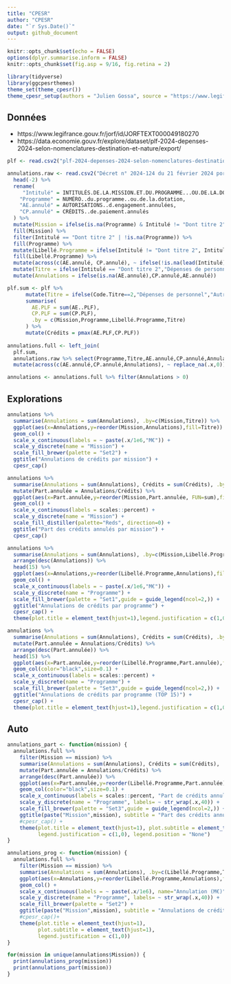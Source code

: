 ```yaml
---
title: "CPESR"
author: "CPESR"
date: "`r Sys.Date()`"
output: github_document
---
```


```r
knitr::opts_chunk$set(echo = FALSE)
options(dplyr.summarise.inform = FALSE)
knitr::opts_chunk$set(fig.asp = 9/16, fig.retina = 2)

library(tidyverse)
library(ggcpesrthemes)
theme_set(theme_cpesr())
theme_cpesr_setup(authors = "Julien Gossa", source = "https://www.legifrance.gouv.fr/jorf/id/JORFTEXT000049180270")
```

## Données 

- https://www.legifrance.gouv.fr/jorf/id/JORFTEXT000049180270
- https://data.economie.gouv.fr/explore/dataset/plf-2024-depenses-2024-selon-nomenclatures-destination-et-nature/export/

```r
plf <- read.csv2("plf-2024-depenses-2024-selon-nomenclatures-destination-et-nature.csv", dec='.')

annulations.raw <- read.csv2("Décret n° 2024-124 du 21 février 2024 portant annulation de crédits.csv") %>%
  head(-2) %>%
  rename(
     "Intitulé" = INTITULÉS.DE.LA.MISSION.ET.DU.PROGRAMME...OU.DE.LA.DOTATION,
    "Programme" = NUMÉRO..du.programme..ou.de.la.dotation,
    "AE.annulé" = AUTORISATIONS..d.engagement.annulées, 
    "CP.annulé" = CRÉDITS..de.paiement.annulés
  ) %>%
  mutate(Mission = ifelse(is.na(Programme) & Intitulé != "Dont titre 2", Intitulé, NA)) %>%
  fill(Mission) %>%
  filter(Intitulé == "Dont titre 2" | !is.na(Programme)) %>%
  fill(Programme) %>%
  mutate(Libellé.Programme = ifelse(Intitulé != "Dont titre 2", Intitulé, NA)) %>%
  fill(Libellé.Programme) %>%
  mutate(across(c(AE.annulé, CP.annulé), ~ ifelse(!is.na(lead(Intitulé)) & lead(Intitulé) == "Dont titre 2", .x - lead(.x), .x)))%>%
  mutate(Titre = ifelse(Intitulé == "Dont titre 2","Dépenses de personnel","Autres")) %>%
  mutate(Annulations = ifelse(is.na(AE.annulé),CP.annulé,AE.annulé)) 

plf.sum <- plf %>% 
      mutate(Titre = ifelse(Code.Titre==2,"Dépenses de personnel","Autres")) %>%
      summarise(
        AE.PLF = sum(AE..PLF),
        CP.PLF = sum(CP.PLF),
        .by = c(Mission,Programme,Libellé.Programme,Titre)
      ) %>%
      mutate(Crédits = pmax(AE.PLF,CP.PLF))
   
annulations.full <- left_join(
  plf.sum,
  annulations.raw %>% select(Programme,Titre,AE.annulé,CP.annulé,Annulations) ) %>%
  mutate(across(c(AE.annulé,CP.annulé,Annulations), ~ replace_na(.x,0)))

annulations <- annulations.full %>% filter(Annulations > 0)

```

## Explorations

```r
annulations %>%
  summarise(Annulations = sum(Annulations), .by=c(Mission,Titre)) %>%
  ggplot(aes(x=Annulations,y=reorder(Mission,Annulations),fill=Titre)) +
  geom_col() +
  scale_x_continuous(labels = ~ paste(.x/1e6,"M€")) +
  scale_y_discrete(name = "Mission") +
  scale_fill_brewer(palette = "Set2") +
  ggtitle("Annulations de crédits par mission") +
  cpesr_cap()
```

```r
annulations %>%
  summarise(Annulations = sum(Annulations), Crédits = sum(Crédits), .by=c(Mission)) %>%
  mutate(Part.annulée = Annulations/Crédits) %>% 
  ggplot(aes(x=Part.annulée,y=reorder(Mission,Part.annulée, FUN=sum),fill=Part.annulée)) +
  geom_col() +
  scale_x_continuous(labels = scales::percent) +
  scale_y_discrete(name = "Mission") +
  scale_fill_distiller(palette="Reds", direction=0) +
  ggtitle("Part des crédits annulés par mission") +
  cpesr_cap()
```


```r
annulations %>%
  summarise(Annulations = sum(Annulations), .by=c(Mission,Libellé.Programme)) %>%
  arrange(desc(Annulations)) %>%
  head(15) %>%
  ggplot(aes(x=Annulations,y=reorder(Libellé.Programme,Annulations),fill=Mission)) +
  geom_col() +
  scale_x_continuous(labels = ~ paste(.x/1e6,"M€")) +
  scale_y_discrete(name = "Programme") +
  scale_fill_brewer(palette = "Set1",guide = guide_legend(ncol=2,)) +
  ggtitle("Annulations de crédits par programme") +
  cpesr_cap() +
  theme(plot.title = element_text(hjust=1),legend.justification = c(1,0))
```




```r
annulations %>%
  summarise(Annulations = sum(Annulations), Crédits = sum(Crédits), .by=c(Mission,Libellé.Programme)) %>%
  mutate(Part.annulée = Annulations/Crédits) %>% 
  arrange(desc(Part.annulée)) %>%
  head(15) %>%
  ggplot(aes(x=Part.annulée,y=reorder(Libellé.Programme,Part.annulée),fill=Mission)) +
  geom_col(color="black",size=0.1) +
  scale_x_continuous(labels = scales::percent) +
  scale_y_discrete(name = "Programme") +
  scale_fill_brewer(palette = "Set3",guide = guide_legend(ncol=2,)) +
  ggtitle("Annulations de crédits par programme (TOP 15)") +
  cpesr_cap() +
  theme(plot.title = element_text(hjust=1),legend.justification = c(1,0))
```


## Auto

```r
annulations_part <- function(mission) {
  annulations.full %>%
    filter(Mission == mission) %>%
    summarise(Annulations = sum(Annulations), Crédits = sum(Crédits), .by=c(Mission,Libellé.Programme)) %>%
    mutate(Part.annulée = Annulations/Crédits) %>% 
    arrange(desc(Part.annulée)) %>%
    ggplot(aes(x=Part.annulée,y=reorder(Libellé.Programme,Part.annulée),fill=Mission)) +
    geom_col(color="black",size=0.1) +
    scale_x_continuous(labels = scales::percent, "Part de crédits annulée") +
    scale_y_discrete(name = "Programme", labels= ~ str_wrap(.x,40)) +
    scale_fill_brewer(palette = "Set3",guide = guide_legend(ncol=2,)) +
    ggtitle(paste("Mission",mission), subtitle = "Part des crédits annulés par programme") +
    #cpesr_cap() +
    theme(plot.title = element_text(hjust=1), plot.subtitle = element_text(hjust=1), 
          legend.justification = c(1,0), legend.position = "None")
}

annulations_prog <- function(mission) {
  annulations.full %>%
    filter(Mission == mission) %>%
    summarise(Annulations = sum(Annulations), .by=c(Libellé.Programme,Titre)) %>%
    ggplot(aes(x=Annulations,y=reorder(Libellé.Programme,Annulations),fill=Titre)) +
    geom_col() +
    scale_x_continuous(labels = ~ paste(.x/1e6), name="Annulation (M€)") +
    scale_y_discrete(name = "Programme", labels= ~ str_wrap(.x,40)) +
    scale_fill_brewer(palette = "Set2") +
    ggtitle(paste("Mission",mission), subtitle = "Annulations de crédits par programme") +
    #cpesr_cap()+
    theme(plot.title = element_text(hjust=1), 
          plot.subtitle = element_text(hjust=1), 
          legend.justification = c(1,0))
}
```


```r
for(mission in unique(annulations$Mission)) {
  print(annulations_prog(mission))
  print(annulations_part(mission))
}
```
